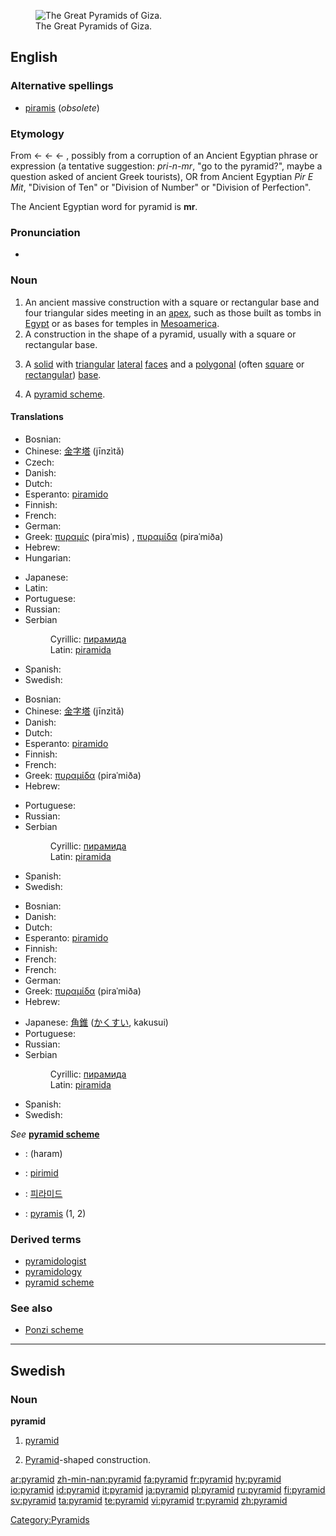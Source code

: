[[Image:Pyramids of Egypt1.jpg|thumb|right|The Great Pyramids of Giza.]]
==English==
{{wikipedia}}

===Alternative spellings===
*[[piramis]] (''obsolete'')

===Etymology===
From {{etyl|fr}} {{term|pyramide||lang=fr}} ← {{etyl|fro}} {{term|piramide||lang=fro}} ← {{etyl|la}} {{term|pyramis||lang=la}} ← {{etyl|grc}} {{term|sc=polytonic|πυραμίς||tr=puramis}}, possibly from a corruption of an Ancient Egyptian phrase or expression (a tentative suggestion: ''pri-n-mr'', "go to the pyramid?", maybe a question asked of ancient Greek tourists), OR from Ancient Egyptian ''Pir E Mit'', "Division of Ten" or "Division of Number" or "Division of Perfection".

The Ancient Egyptian word for pyramid is '''mr'''.

===Pronunciation===
*{{audio|en-us-pyramid.ogg|Audio (US)}}

===Noun===
{{en-noun}}

# An ancient massive construction with a square or rectangular base and four triangular sides meeting in an [[apex]], such as those built as tombs in [[Egypt]] or as bases for temples in [[Mesoamerica]].
# A construction in the shape of a pyramid, usually with a square or rectangular base.
# {{geometry}} A [[solid]] with [[triangular]] [[lateral]] [[face]]s and a [[polygonal]] (often [[square]] or [[rectangular]]) [[base]].
# A [[pyramid scheme]].
{{seeCites}}

====Translations====
{{trans-top|ancient construction}}
* Bosnian: {{t-|bs|piramida|f}}
* Chinese: [[金字塔]] (jīnzìtǎ)
* Czech: {{t-|cs|pyramida|f}}
* Danish: {{t-|da|pyramide|c}}
* Dutch: {{t-|nl|pyramide|f}}
* Esperanto: [[piramido]]
* Finnish: {{t+|fi|pyramidi}}
* French: {{t+|fr|pyramide|f}}
* German: {{t+|de|Pyramide|f}}
* Greek: [[πυραμίς]] (piraˈmis) {{f}}, [[πυραμίδα]] (piraˈmiða) {{f}}
* Hebrew: {{he-translation|פירמידה|piramída}} {{f}}
* Hungarian: {{t|hu|piramis}}
{{trans-mid}}
* Japanese: {{t-|ja|ピラミッド|tr=piramiddo|sc=Jpan}}
* Latin: {{t-|la|pyramis|f}}
* Portuguese: {{t+|pt|pirâmide|f}}
* Russian: {{t+|ru|пирамида|f|tr=piramída|sc=Cyrl}}
* Serbian
*: Cyrillic: [[пирамида]] {{f}}
*: Latin: [[piramida]] {{f}}
* Spanish: {{t+|es|pirámide}}
* Swedish: {{t+|sv|pyramid|c}}
{{trans-bottom}}

{{trans-top|construction}}
* Bosnian: {{t-|bs|piramida|f}}
* Chinese: [[金字塔]] (jīnzìtǎ)
* Danish: {{t-|da|pyramide|c}}
* Dutch: {{t-|nl|pyramide|f}}
* Esperanto: [[piramido]]
* Finnish: {{t+|fi|pyramidi}}
* French: {{t+|fr|pyramide|f}}
* Greek: [[πυραμίδα]] (piraˈmiða) {{f}}
* Hebrew: {{he-translation|פירמידה|piramída}} {{f}}
{{trans-mid}}
* Portuguese: {{t+|pt|pirâmide|f}}
* Russian: {{t+|ru|пирамида|f|tr=piramída|sc=Cyrl}}
* Serbian
*: Cyrillic: [[пирамида]] {{f}}
*: Latin: [[piramida]] {{f}}
* Spanish: {{t+|es|pirámide}}
* Swedish: {{t+|sv|pyramid|c}}
{{trans-bottom}}

{{trans-top|solid}}
* Bosnian: {{t-|bs|piramida|f}}
* Danish: {{t-|da|pyramide|c}}
* Dutch: {{t-|nl|pyramide|f}}
* Esperanto: [[piramido]]
* Finnish: {{t+|fi|pyramidi}}
* French: {{t+|fr|pyramide|f}}
* French: {{t+|fr|pyramide|f}}
* German: {{t+|de|Pyramide|f}}
* Greek: [[πυραμίδα]] (piraˈmiða) {{f}}
* Hebrew: {{he-translation|פירמידה|piramída}} {{f}}
{{trans-mid}}
* Japanese: [[角錐]] ([[かくすい]], kakusui)
* Portuguese: {{t+|pt|pirâmide|f}}
* Russian: {{t+|ru|пирамида|f|tr=piramída|sc=Cyrl}}
* Serbian
*: Cyrillic: [[пирамида]] {{f}}
*: Latin: [[piramida]] {{f}}
* Spanish: {{t+|es|pirámide}}
* Swedish: {{t+|sv|pyramid|c}}
{{trans-bottom}}

{{trans-top|pyramid scheme}}
''See'' '''[[pyramid scheme]]'''
{{trans-mid}}
{{trans-bottom}}

<!--Remove this section once all of the translations below have been moved into the tables above.-->
{{checktrans-top}}
*{{ttbc|Arabic}}: {{ARchar|[[هرم]]}} (haram)
*{{ttbc|Irish}}: [[pirimid]]
*{{ttbc|Korean}}: [[피라미드]]
*{{ttbc|Latin}}: [[pyramis]] {{f}} (1, 2)
{{checktrans-bottom}}

===Derived terms===
*[[pyramidologist]]
*[[pyramidology]]
*[[pyramid scheme]]

===See also===
*[[Ponzi scheme]]

----

==Swedish==

===Noun===
{{sv-noun-reg-r-c|2=pyramide}}
'''pyramid''' {{c}}

# {{geometry|lang=sv}} [[#English|pyramid]]
# [[Pyramid]]-shaped construction.

[[Category:Pyramids]]
[[ar:pyramid]]
[[zh-min-nan:pyramid]]
[[fa:pyramid]]
[[fr:pyramid]]
[[hy:pyramid]]
[[io:pyramid]]
[[id:pyramid]]
[[it:pyramid]]
[[ja:pyramid]]
[[pl:pyramid]]
[[ru:pyramid]]
[[fi:pyramid]]
[[sv:pyramid]]
[[ta:pyramid]]
[[te:pyramid]]
[[vi:pyramid]]
[[tr:pyramid]]
[[zh:pyramid]]
